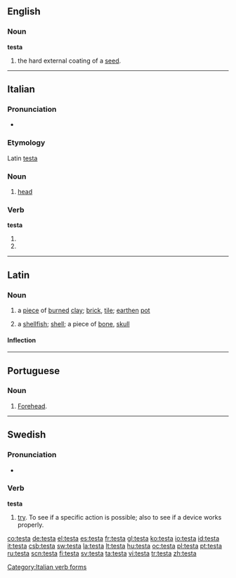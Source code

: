 ==English==
===Noun===
'''testa'''

#the hard external coating of a [[seed]].

----

==Italian==

===Pronunciation===
* {{IPA|[ˈtɛsta]}}
===Etymology===
Latin [[testa]]
===Noun===
{{it-noun|test|f|a|e}}

# [[head]]

===Verb===
'''testa'''

# {{form of|[[third-person|Third-person]] [[singular]] [[present tense]]|[[testare#Italian|testare]]|lang=Italian}}
# {{form of|[[second-person|Second-person]] singular [[imperative]]|testare#Italian|testare|lang=Italian}}

[[Category:Italian verb forms]]

----

==Latin==

===Noun===
{{la-noun|testa|testae|testae|f|first}}

# a [[piece]] of [[burned]] [[clay]]; [[brick]], [[tile]]; [[earthen]] [[pot]]
# {{figurative}} a [[shellfish]]; [[shell]]; a piece of [[bone]], [[skull]]

====Inflection====
{{la-decl-1st|test}}

----

==Portuguese==

===Noun===
{{pt-noun|testa|f||s}}

# [[forehead|Forehead]].

----

==Swedish==
===Pronunciation===
*{{audio|Sv-testa.ogg|audio}}

===Verb===
'''testa'''

# [[try]]. To see if a specific action is possible; also to see if a device works properly.

[[co:testa]]
[[de:testa]]
[[el:testa]]
[[es:testa]]
[[fr:testa]]
[[gl:testa]]
[[ko:testa]]
[[io:testa]]
[[id:testa]]
[[it:testa]]
[[csb:testa]]
[[sw:testa]]
[[la:testa]]
[[lt:testa]]
[[hu:testa]]
[[oc:testa]]
[[pl:testa]]
[[pt:testa]]
[[ru:testa]]
[[scn:testa]]
[[fi:testa]]
[[sv:testa]]
[[ta:testa]]
[[vi:testa]]
[[tr:testa]]
[[zh:testa]]